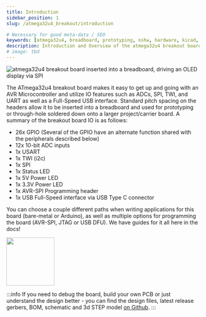 ```yaml
---
title: Introduction
sidebar_position: 1
slug: /atmega32u4_breakout/introduction

# Necessary for good meta-data / SEO
keywords: [atmega32u4, breadboard, prototyping, oshw, hardware, kicad, debugging, avr]
description: Introduction and Overview of the atmega32u4 breakout board by everyday⚡dev
# image: tbd
---
```

![atmega32u4 breakout board inserted into a breadboard, driving an OLED display via SPI](atmega32u4_breakout.jpg)

The ATmega32u4 breakout board makes it easy to get up and going with an AVR Microcontroller and utilize IO features such as ADCs, SPI, TWI, and UART as well as a Full-Speed USB interface.
Standard pitch spacing on the headers allow it to be inserted into a breadboard and used for prototyping or through-hole soldered down onto a larger project/carrier board. A summary of the breakout board IO
is as follows:
- 26x GPIO (Several of the GPIO have an alternate function shared with the peripherals described below)
- 12x 10-bit ADC inputs
- 1x USART
- 1x TWI (i2c)
- 1x SPI
- 1x Status LED
- 1x 5V Power LED
- 1x 3.3V Power LED
- 1x AVR-SPI Programming header
- 1x USB Full-Speed interface via USB Type C connector

You can choose a couple different paths when writing applications for this board (bare-metal or Arduino), as well as multiple options for programming the board (AVR-SPI, JTAG or USB DFU).
We have guides for it all here in the docs!

<a href="https://certification.oshwa.org/us002160.html" target="_blank">
    <img height='125' width='125' style={{float:'right',}} src="/img/oshw_cert_atmega32u4_breakout.svg" />
</a>

:::info
If you need to debug the board, build your own PCB or just understand the design better - you can find the design files, latest release gerbers, BOM,
schematic and 3d STEP model <a href="https://www.github.com/everyday-dev/atmega32u4_breakout" target="_blank">on Github</a>.
:::
